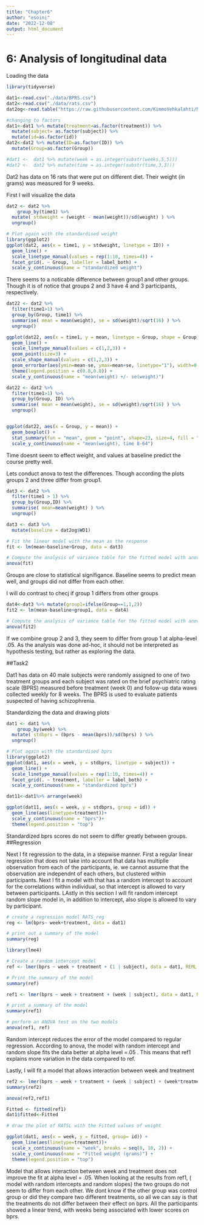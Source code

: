 ```yaml
---
title: "Chapter6"
author: "esoini"
date: "2022-12-08"
output: html_document
---
```


# 6: Analysis of longitudinal data

Loading the data
```r
library(tidyverse)

dat1<-read.csv("./data/BPRS.csv")
dat2<-read.csv("./data/rats.csv")
dat2og<-read.table("https://raw.githubusercontent.com/KimmoVehkalahti/MABS/master/Examples/data/rats.txt",sep = "\t",header = T)

#changing to factors
dat1<-dat1 %>% mutate(treatment=as.factor(treatment)) %>%
  mutate(subject= as.factor(subject)) %>%
  mutate(id=as.factor(id))
dat2<-dat2 %>% mutate(ID=as.factor(ID)) %>%
  mutate(Group=as.factor(Group))

#dat1 <-  dat1 %>% mutate(week = as.integer(substr(weeks,5,5)))
#dat2 <-  dat2 %>% mutate(time = as.integer(substr(time,3,3)))
```

Dat2 has data on 16 rats that were put on different diet. Their weight (in grams) was measured for 9 weeks. 

First I will visualize the data
```r
dat2 <- dat2 %>%
    group_by(time1) %>%
  mutate( stdweight = (weight - mean(weight))/sd(weight) ) %>%
  ungroup()

# Plot again with the standardised weight
library(ggplot2)
ggplot(dat2, aes(x = time1, y = stdweight, linetype = ID)) +
  geom_line() +
  scale_linetype_manual(values = rep(1:10, times=4)) +
  facet_grid(. ~ Group, labeller = label_both) +
  scale_y_continuous(name = "standardized weight")

```
There seems to a noticable difference between group1 and other groups. Though it is of notice that groups 2 and 3 have 4 and 3 participants, respectively.
```r
dat22 <- dat2 %>%
  filter(time1>1) %>%
  group_by(Group, time1) %>%
  summarise( mean = mean(weight), se = sd(weight)/sqrt(16) ) %>%
  ungroup()

ggplot(dat22, aes(x = time1, y = mean, linetype = Group, shape = Group)) +
  geom_line() +
  scale_linetype_manual(values = c(1,2,3)) +
  geom_point(size=3) +
  scale_shape_manual(values = c(1,2,3)) +
  geom_errorbar(aes(ymin=mean-se, ymax=mean+se, linetype="1"), width=0.3) +
  theme(legend.position = c(0.8,0.8)) +
  scale_y_continuous(name = "mean(weight) +/- se(weight)")

dat22 <- dat2 %>%
  filter(time1>1) %>%
  group_by(Group, ID) %>%
  summarise( mean = mean(weight), se = sd(weight)/sqrt(16) ) %>%
  ungroup()


ggplot(dat22, aes(x = Group, y = mean)) +
  geom_boxplot() +
  stat_summary(fun = "mean", geom = "point", shape=23, size=4, fill = "white") +
  scale_y_continuous(name = "mean(weight), time 8-64")
```
Time doesnt seem to effect weight, and values at baseline predict the course pretty well. 

Lets conduct anova to test the differences. Though according the plots groups 2 and three differ from group1. 
```r

dat3 <- dat2 %>%
  filter(time1 > 1) %>%
  group_by(Group,ID) %>%
  summarise( mean=mean(weight) ) %>%
  ungroup()

dat3 <- dat3 %>%
  mutate(baseline = dat2og$WD1)

# Fit the linear model with the mean as the response 
fit <- lm(mean~baseline+Group, data = dat3)

# Compute the analysis of variance table for the fitted model with anova()
anova(fit)

```
Groups are close to statistical signifigance. Baseline seems to predict mean well, and groups did not differ from each other.

I will do contrast to checj if group 1 differs from other groups
```r
dat4<-dat3 %>% mutate(group1=ifelse(Group==1,1,2)) 
fit2 <- lm(mean~baseline+group1, data = dat4)

# Compute the analysis of variance table for the fitted model with anova()
anova(fit2)
```
If we combine group 2 and 3, they seem to differ from group 1 at alpha-level .05. As the analysis was done ad-hoc, it should not be interpreted as hypothesis testing, but rather as exploring the data.

##Task2

Dat1 has data on 40 male subjects were randomly assigned to one of two treatment groups and each subject was rated on the brief psychiatric rating scale (BPRS) measured before treatment (week 0) and follow-up data waws collected weekly for 8 weeks. The BPRS  is used to evaluate patients suspected of having schizophrenia.

Standardizing the data and drawing plots
```r
dat1 <- dat1 %>%
    group_by(week) %>%
  mutate( stdbprs = (bprs - mean(bprs))/sd(bprs) ) %>%
  ungroup()

# Plot again with the standardised bprs
library(ggplot2)
ggplot(dat1, aes(x = week, y = stdbprs, linetype = subject)) +
  geom_line() +
  scale_linetype_manual(values = rep(1:10, times=4)) +
  facet_grid(. ~ treatment, labeller = label_both) +
  scale_y_continuous(name = "standardized bprs")

dat11<-dat1%>% arrange(week)

ggplot(dat11, aes(x = week, y = stdbprs, group = id)) +
  geom_line(aes(linetype=treatment))+
  scale_y_continuous(name = "bprs")+
  theme(legend.position = "top")

```
Standardized bprs scores do not seem to differ greatly between groups.
##Regression

Next I fit regression to the data, in a stepwise manner. First a regular linear regression that does not take into account that data has multiplle observation from each of the participants, ie. we cannot assume that the observation are independnt of each others, but clustered within participants.  Next  I fit a model with that has a random intercept to account for the correlations within individual, so that intercept is allowed to vary between participants. LAstly in this section I will fit random intercept random slope model in, in addition to intercept, also slope is allowed to vary by participant.


```r
# create a regression model RATS_reg
reg <- lm(bprs~ week+treatment, data = dat1)

# print out a summary of the model
summary(reg)

library(lme4)

# Create a random intercept model
ref <- lmer(bprs ~ week + treatment + (1 | subject), data = dat1, REML = FALSE)

# Print the summary of the model
summary(ref)

ref1 <- lmer(bprs ~ week + treatment + (week | subject), data = dat1, REML = FALSE)

# print a summary of the model
summary(ref1)

# perform an ANOVA test on the two models
anova(ref1, ref)

```
Random intercept reduces the error of the model compared to regular regression. According to anova, the model with random intercept and random slope fits the data better at alpha level =.05 . This means that ref1 explains more variation in the data compared to ref.

Lastly, I will fit a model that allows interaction between week and treatment
```r
ref2 <- lmer(bprs ~ week + treatment + (week | subject) + (week*treatment), data = dat1, REML = FALSE)
summary(ref2)

anova(ref2,ref1)

Fitted <- fitted(ref1)
dat1$fitted<-Fitted

# draw the plot of RATSL with the Fitted values of weight

ggplot(dat1, aes(x = week, y = fitted, group= id)) +
  geom_line(aes(linetype=treatment))+
  scale_x_continuous(name = "week", breaks = seq(0, 10, 2)) +
  scale_y_continuous(name = "Fitted weight (grams)") +
  theme(legend.position = "top")

```

Model that allows interaction between week and treatment does not improve the fit at alpha level = .05. When looking at the results from ref1, ( model with random intercepts and random slopes) the two groups do not seem to differ from each other. We dont know if the other group was control group or did they compare two different treatments, so all we can say is that the treatments do not differ between their effect on bprs. All the participants showed a linear trend, with weeks being associated with lower scores on bprs.



